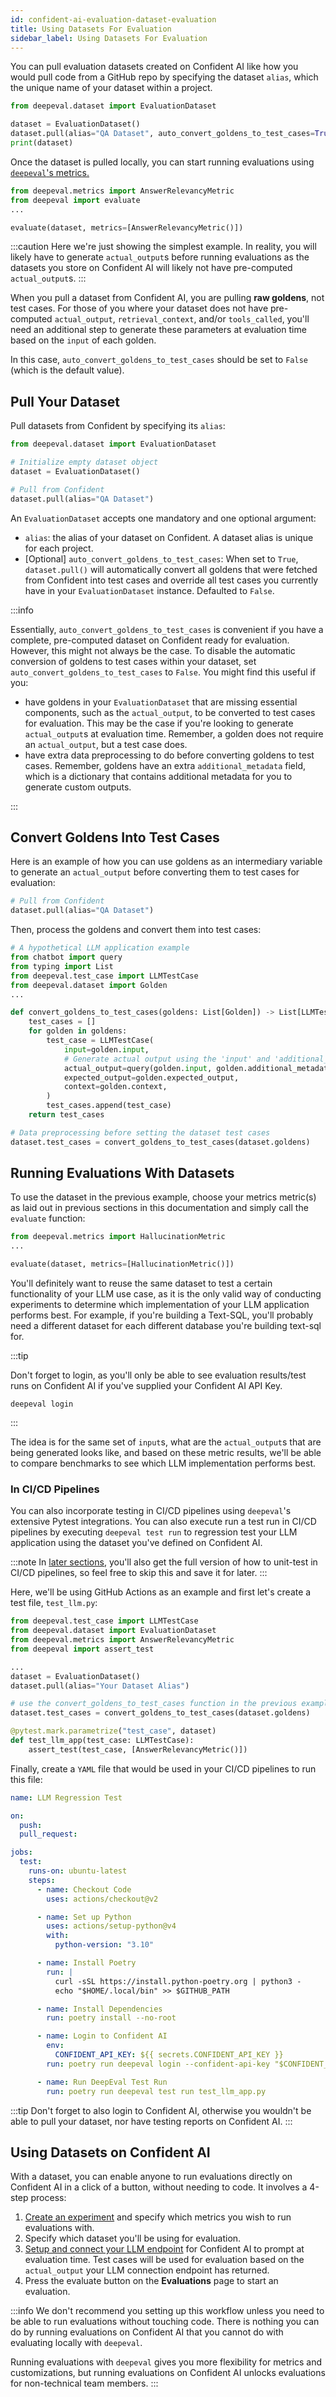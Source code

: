 ```yaml
---
id: confident-ai-evaluation-dataset-evaluation
title: Using Datasets For Evaluation
sidebar_label: Using Datasets For Evaluation
---
```


You can pull evaluation datasets created on Confident AI like how you would pull code from a GitHub repo by specifying the dataset `alias`, which the unique name of your dataset within a project.

```python
from deepeval.dataset import EvaluationDataset

dataset = EvaluationDataset()
dataset.pull(alias="QA Dataset", auto_convert_goldens_to_test_cases=True)
print(dataset)
```

Once the dataset is pulled locally, you can start running evaluations using [`deepeval`'s metrics.](/docs/metrics-introduction)

```python
from deepeval.metrics import AnswerRelevancyMetric
from deepeval import evaluate
...

evaluate(dataset, metrics=[AnswerRelevancyMetric()])
```

:::caution
Here we're just showing the simplest example. In reality, you will likely have to generate `actual_output`s before running evaluations as the datasets you store on Confident AI will likely not have pre-computed `actual_output`s.
:::

When you pull a dataset from Confident AI, you are pulling **raw goldens**, not test cases. For those of you where your dataset does not have pre-computed `actual_output`, `retrieval_context`, and/or `tools_called`, you'll need an additional step to generate these parameters at evaluation time based on the `input` of each golden.

In this case, `auto_convert_goldens_to_test_cases` should be set to `False` (which is the default value).

## Pull Your Dataset

Pull datasets from Confident by specifying its `alias`:

```python
from deepeval.dataset import EvaluationDataset

# Initialize empty dataset object
dataset = EvaluationDataset()

# Pull from Confident
dataset.pull(alias="QA Dataset")
```

An `EvaluationDataset` accepts one mandatory and one optional argument:

- `alias`: the alias of your dataset on Confident. A dataset alias is unique for each project.
- [Optional] `auto_convert_goldens_to_test_cases`: When set to `True`, `dataset.pull()` will automatically convert all goldens that were fetched from Confident into test cases and override all test cases you currently have in your `EvaluationDataset` instance. Defaulted to `False`.

:::info

Essentially, `auto_convert_goldens_to_test_cases` is convenient if you have a complete, pre-computed dataset on Confident ready for evaluation. However, this might not always be the case. To disable the automatic conversion of goldens to test cases within your dataset, set `auto_convert_goldens_to_test_cases` to `False`. You might find this useful if you:

- have goldens in your `EvaluationDataset` that are missing essential components, such as the `actual_output`, to be converted to test cases for evaluation. This may be the case if you're looking to generate `actual_output`s at evaluation time. Remember, a golden does not require an `actual_output`, but a test case does.
- have extra data preprocessing to do before converting goldens to test cases. Remember, goldens have an extra `additional_metadata` field, which is a dictionary that contains additional metadata for you to generate custom outputs.

:::

## Convert Goldens Into Test Cases

Here is an example of how you can use goldens as an intermediary variable to generate an `actual_output` before converting them to test cases for evaluation:

```python
# Pull from Confident
dataset.pull(alias="QA Dataset")
```

Then, process the goldens and convert them into test cases:

```python
# A hypothetical LLM application example
from chatbot import query
from typing import List
from deepeval.test_case import LLMTestCase
from deepeval.dataset import Golden
...

def convert_goldens_to_test_cases(goldens: List[Golden]) -> List[LLMTestCase]:
    test_cases = []
    for golden in goldens:
        test_case = LLMTestCase(
            input=golden.input,
            # Generate actual output using the 'input' and 'additional_metadata'
            actual_output=query(golden.input, golden.additional_metadata),
            expected_output=golden.expected_output,
            context=golden.context,
        )
        test_cases.append(test_case)
    return test_cases

# Data preprocessing before setting the dataset test cases
dataset.test_cases = convert_goldens_to_test_cases(dataset.goldens)
```

## Running Evaluations With Datasets

To use the dataset in the previous example, choose your metrics metric(s) as laid out in previous sections in this documentation and simply call the `evaluate` function:

```python
from deepeval.metrics import HallucinationMetric
...

evaluate(dataset, metrics=[HallucinationMetric()])
```

You'll definitely want to reuse the same dataset to test a certain functionality of your LLM use case, as it is the only valid way of conducting experiments to determine which implementation of your LLM application performs best. For example, if you're building a Text-SQL, you'll probably need a different dataset for each different database you're building text-sql for.

:::tip

Don't forget to login, as you'll only be able to see evaluation results/test runs on Confident AI if you've supplied your Confident AI API Key.

```console
deepeval login
```

:::

The idea is for the same set of `input`s, what are the `actual_output`s that are being generated looks like, and based on these metric results, we'll be able to compare benchmarks to see which LLM implementation performs best.

### In CI/CD Pipelines

You can also incorporate testing in CI/CD pipelines using `deepeval`'s extensive Pytest integrations. You can also execute run a test run in CI/CD pipelines by executing `deepeval test run` to regression test your LLM application using the dataset you've defined on Confident AI.

:::note
In [later sections](/confident-ai/confident-ai-testing-n-evaluation-unit-testing), you'll also get the full version of how to unit-test in CI/CD pipelines, so feel free to skip this and save it for later.
:::

Here, we'll be using GitHub Actions as an example and first let's create a test file, `test_llm.py`:

```python title="test_llm.py"
from deepeval.test_case import LLMTestCase
from deepeval.dataset import EvaluationDataset
from deepeval.metrics import AnswerRelevancyMetric
from deepeval import assert_test

...
dataset = EvaluationDataset()
dataset.pull(alias="Your Dataset Alias")

# use the convert_goldens_to_test_cases function in the previous example
dataset.test_cases = convert_goldens_to_test_cases(dataset.goldens)

@pytest.mark.parametrize("test_case", dataset)
def test_llm_app(test_case: LLMTestCase):
    assert_test(test_case, [AnswerRelevancyMetric()])
```

Finally, create a `YAML` file that would be used in your CI/CD pipelines to run this file:

```yaml title=".github/workflows/regression.yml"
name: LLM Regression Test

on:
  push:
  pull_request:

jobs:
  test:
    runs-on: ubuntu-latest
    steps:
      - name: Checkout Code
        uses: actions/checkout@v2

      - name: Set up Python
        uses: actions/setup-python@v4
        with:
          python-version: "3.10"

      - name: Install Poetry
        run: |
          curl -sSL https://install.python-poetry.org | python3 -
          echo "$HOME/.local/bin" >> $GITHUB_PATH

      - name: Install Dependencies
        run: poetry install --no-root

      - name: Login to Confident AI
        env:
          CONFIDENT_API_KEY: ${{ secrets.CONFIDENT_API_KEY }}
        run: poetry run deepeval login --confident-api-key "$CONFIDENT_API_KEY"

      - name: Run DeepEval Test Run
        run: poetry run deepeval test run test_llm_app.py
```

:::tip
Don't forget to also login to Confident AI, otherwise you wouldn't be able to pull your dataset, nor have testing reports on Confident AI.
:::

## Using Datasets on Confident AI

With a dataset, you can enable anyone to run evaluations directly on Confident AI in a click of a button, without needing to code. It involves a 4-step process:

1. [Create an experiment](/confident-ai/confident-ai-testing-n-evaluation-experiments) and specify which metrics you wish to run evaluations with.
2. Specify which dataset you'll be using for evaluation.
3. [Setup and connect your LLM endpoint](/confident-ai/confident-ai-advanced-llm-connection) for Confident AI to prompt at evaluation time. Test cases will be used for evaluation based on the `actual_output` your LLM connection endpoint has returned.
4. Press the evaluate button on the **Evaluations** page to start an evaluation.

:::info
We don't recommend you setting up this workflow unless you need to be able to run evaluations without touching code. There is nothing you can do by running evaluations on Confident AI that you cannot do with evaluating locally with `deepeval`.

Running evaluations with `deepeval` gives you more flexibility for metrics and customizations, but running evaluations on Confident AI unlocks evaluations for non-technical team members.
:::
